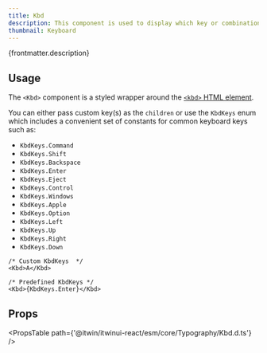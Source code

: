 ```yaml
---
title: Kbd
description: This component is used to display which key or combination of keys performs a given action.
thumbnail: Keyboard
---
```


<p>{frontmatter.description}</p>

<LiveExample src='Kbd.main.tsx' truncate={false}>
  <AllExamples.KbdMainExample client:load />
</LiveExample>

## Usage

The `<Kbd>` component is a styled wrapper around the [`<kbd>` HTML element](https://developer.mozilla.org/en-US/docs/Web/HTML/Element/kbd).

You can either pass custom key(s) as the `children` or use the `KbdKeys` enum which includes a convenient set of constants for common keyboard keys such as:

- `KbdKeys.Command`
- `KbdKeys.Shift`
- `KbdKeys.Backspace`
- `KbdKeys.Enter`
- `KbdKeys.Eject`
- `KbdKeys.Control`
- `KbdKeys.Windows`
- `KbdKeys.Apple`
- `KbdKeys.Option`
- `KbdKeys.Left`
- `KbdKeys.Up`
- `KbdKeys.Right`
- `KbdKeys.Down`

```tsx
/* Custom KbdKeys  */
<Kbd>A</Kbd>

/* Predefined KbdKeys */
<Kbd>{KbdKeys.Enter}</Kbd>
```

## Props

<PropsTable path={'@itwin/itwinui-react/esm/core/Typography/Kbd.d.ts'} />
